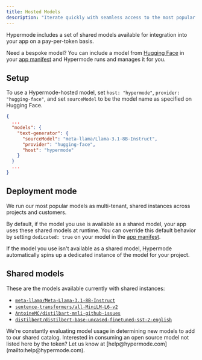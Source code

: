 ```yaml
---
title: Hosted Models
description: "Iterate quickly with seamless access to the most popular models"
---
```


Hypermode includes a set of shared models available for integration into your app on a pay-per-token basis.

Need a bespoke model? You can include a model from [Hugging Face](https://huggingface.co/) in your
[app manifest](/modus/app-manifest) and Hypermode runs and manages it for you.

## Setup

To use a Hypermode-hosted model, set `host: "hypermode"`, `provider: "hugging-face"`, and set `sourceModel` to be the
model name as specified on Hugging Face.

```json modus.json
{
  ...
  "models": {
    "text-generator": {
      "sourceModel": "meta-llama/Llama-3.1-8B-Instruct",
      "provider": "hugging-face",
      "host": "hypermode"
    }
  }
  ...
}
```

## Deployment mode

We run our most popular models as multi-tenant, shared instances across projects and customers.

By default, if the model you use is available as a shared model, your app uses these shared models at runtime. You can
override this default behavior by setting `dedicated: true` on your model in the [app manifest](/modus/app-manifest).

If the model you use isn't available as a shared model, Hypermode automatically spins up a dedicated instance of the
model for your project.

## Shared models

These are the models available currently with shared instances:

- [`meta-llama/Meta-Llama-3.1-8B-Instruct`](https://huggingface.co/meta-llama/Llama-3.1-8B-Instruct)
- [`sentence-transformers/all-MiniLM-L6-v2`](https://huggingface.co/sentence-transformers/all-MiniLM-L6-v2)
- [`AntoineMC/distilbart-mnli-github-issues`](https://huggingface.co/AntoineMC/distilbart-mnli-github-issues)
- [`distilbert/distilbert-base-uncased-finetuned-sst-2-english`](https://huggingface.co/distilbert/distilbert-base-uncased-finetuned-sst-2-english)

<note>
  We're constantly evaluating model usage in determining new models to add to our shared catalog. Interested in
  consuming an open source model not listed here by the token? Let us know at
  [help@hypermode.com](mailto:help@hypermode.com).
</note>
